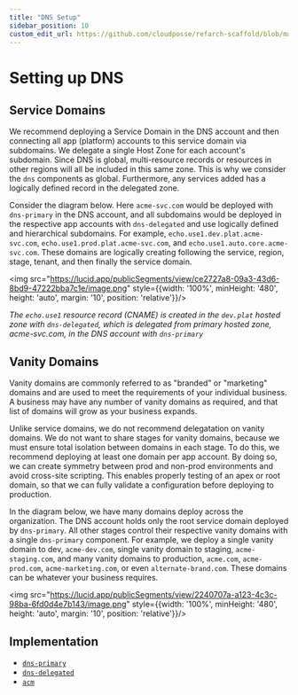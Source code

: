 ```yaml
---
title: "DNS Setup"
sidebar_position: 10
custom_edit_url: https://github.com/cloudposse/refarch-scaffold/blob/main/docs/docs/fundamentals/network-and-dns.md
---
```


# Setting up DNS

## Service Domains

We recommend deploying a Service Domain in the DNS account and then connecting all app (platform) accounts to this service domain via subdomains.
We delegate a single Host Zone for each account's subdomain. Since DNS is global, multi-resource records or resources in other regions will all be
included in this same zone. This is why we consider the `dns` components as global.
Furthermore, any services added has a logically defined record in the delegated zone.

Consider the diagram below. Here `acme-svc.com` would be deployed with `dns-primary` in the DNS account, and all subdomains would be deployed
in the respective app accounts with `dns-delegated` and use logically defined and hierarchical subdomains. For example,
`echo.use1.dev.plat.acme-svc.com`, `echo.use1.prod.plat.acme-svc.com`, and `echo.use1.auto.core.acme-svc.com`. These domains are logically
creating following the service, region, stage, tenant, and then finally the service domain.

<img src="https://lucid.app/publicSegments/view/ce2727a8-09a3-43d6-8bd9-47222bba7c1e/image.png" style={{width: '100%', minHeight: '480', height: 'auto', margin: '10', position: 'relative'}}/><br/>

_The `echo.use1` resource record (CNAME) is created in the `dev.plat` hosted zone with `dns-delegated`, which is delegated from primary hosted zone, acme-svc.com, in the DNS account with `dns-primary`_

## Vanity Domains

Vanity domains are commonly referred to as "branded" or "marketing" domains and are used to meet the requirements of your individual business.
A business may have any number of vanity domains as required, and that list of domains will grow as your business expands.

Unlike service domains, we do not recommend delegatation on vanity domains. We do not want to share stages for vanity domains, because we must ensure
total isolation between domains in each stage. To do this, we recommend deploying at least one domain per app account. By doing so, we can create
symmetry between prod and non-prod environments and avoid cross-site scripting. This enables properly testing of an apex or root domain, so that
we can fully validate a configuration before deploying to production.

In the diagram below, we have many domains deploy across the organization. The DNS account holds only the root service domain deployed by `dns-primary`.
All other stages control their respective vanity domains with a single `dns-primary` component. For example, we deploy a single vanity domain to dev, `acme-dev.com`,
single vanity domain to staging, `acme-staging.com`, and many vanity domains to production, `acme.com`, `acme-prod.com`, `acme-marketing.com`, or even `alternate-brand.com`.
These domains can be whatever your business requires.

<img src="https://lucid.app/publicSegments/view/2240707a-a123-4c3c-98ba-6fd0d4e7b143/image.png" style={{width: '100%', minHeight: '480', height: 'auto', margin: '10', position: 'relative'}}/><br/>

## Implementation

- [`dns-primary`](/components/library/aws/dns-primary/)
- [`dns-delegated`](/components/library/aws/dns-delegated/)
- [`acm`](/components/library/aws/acm/)